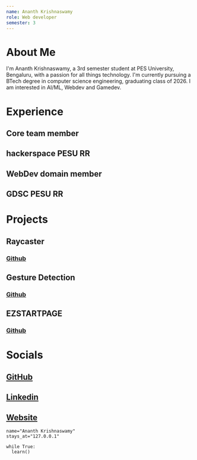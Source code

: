 ```yaml
---
name: Ananth Krishnaswamy
role: Web developer
semester: 3
---
```


# About Me
I'm Ananth Krishnaswamy, a 3rd semester student at PES University, Bengaluru, with a passion for all things technology. I'm currently pursuing a BTech degree in computer science engineering, graduating class of 2026. I am interested in AI/ML, Webdev and Gamedev.

# Experience

## **Core team member**
## hackerspace PESU RR

## **WebDev domain member**
## GDSC PESU RR

# Projects
## **Raycaster**
### [Github](https://github.com/ANANTH-SWAMY/raycaster)

## **Gesture Detection**
### [Github](https://github.com/ANANTH-SWAMY/NUMBER-DETECTION-WITH-MEDIAPIPE)

## **EZSTARTPAGE**
### [Github](https://github.com/ANANTH-SWAMY/custom-startpage-for-browser)

# Socials
## [GitHub](https://github.com/ANANTH-SWAMY)
## [Linkedin](https://www.linkedin.com/in/ananth-krishnaswamy)
## [Website](https://ananth/is-a.dev)

```
name="Ananth Krishnaswamy"
stays_at="127.0.0.1"

while True:
  learn()
```
